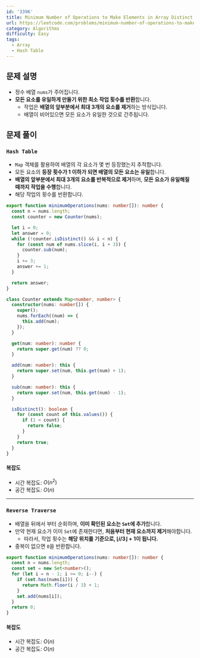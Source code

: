 ```yaml
---
id: '3396'
title: Minimum Number of Operations to Make Elements in Array Distinct
url: https://leetcode.com/problems/minimum-number-of-operations-to-make-elements-in-array-distinct
category: Algorithms
difficulty: Easy
tags:
  - Array
  - Hash Table
---
```


## 문제 설명

- 정수 배열 `nums`가 주어집니다.
- **모든 요소를 유일하게 만들기 위한 최소 작업 횟수를 반환**합니다.
  - 작업은 **배열의 앞부분에서 최대 3개의 요소를 제거**하는 방식입니다.
  - 배열이 비어있으면 모든 요소가 유일한 것으로 간주됩니다.

## 문제 풀이

### `Hash Table`

- `Map` 객체를 활용하여 배열의 각 요소가 몇 번 등장했는지 추적합니다.
- 모든 요소의 **등장 횟수가 1 이하가 되면 배열의 모든 요소는 유일**합니다.
- **배열의 앞부분에서 최대 3개의 요소를 반복적으로 제거**하며, **모든 요소가 유일해질 때까지 작업을 수행**합니다.
- 해당 작업의 횟수를 반환합니다.

```typescript showLineNumbers
export function minimumOperations(nums: number[]): number {
  const n = nums.length;
  const counter = new Counter(nums);

  let i = 0;
  let answer = 0;
  while (!counter.isDistinct() && i < n) {
    for (const num of nums.slice(i, i + 3)) {
      counter.sub(num);
    }
    i += 3;
    answer += 1;
  }

  return answer;
}

class Counter extends Map<number, number> {
  constructor(nums: number[]) {
    super();
    nums.forEach((num) => {
      this.add(num);
    });
  }

  get(num: number): number {
    return super.get(num) ?? 0;
  }

  add(num: number): this {
    return super.set(num, this.get(num) + 1);
  }

  sub(num: number): this {
    return super.set(num, this.get(num) - 1);
  }

  isDistinct(): boolean {
    for (const count of this.values()) {
      if (1 < count) {
        return false;
      }
    }
    return true;
  }
}
```

#### 복잡도

- 시간 복잡도: $O(n^2)$
- 공간 복잡도: $O(n)$

---

### `Reverse Traverse`

- 배열을 뒤에서 부터 순회하며, **이미 확인된 요소는 `Set`에 추가**합니다.
- 만약 현재 요소가 이미 `Set`에 존재한다면, **처음부터 현재 요소까지 제거**해야합니다.
  - 따라서, 작업 횟수는 **해당 위치를 기준으로, $\lfloor i/3 \rfloor + 1$이 됩니다.**
- 중복이 없으면 `0`을 반환합니다.

```typescript showLineNumbers
export function minimumOperations(nums: number[]): number {
  const n = nums.length;
  const set = new Set<number>();
  for (let i = n - 1; i >= 0; i--) {
    if (set.has(nums[i])) {
      return Math.floor(i / 3) + 1;
    }
    set.add(nums[i]);
  }
  return 0;
}
```

#### 복잡도

- 시간 복잡도: $O(n)$
- 공간 복잡도: $O(n)$
